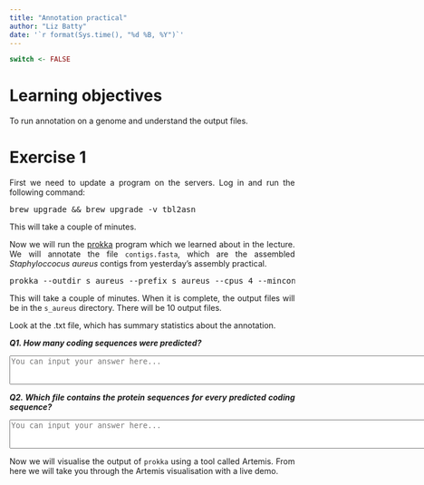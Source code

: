 ```yaml
---
title: "Annotation practical"
author: "Liz Batty"
date: '`r format(Sys.time(), "%d %B, %Y")`'
---
```


<style>
body {
text-align: justify}
</style>

```r
switch <- FALSE
```

# Learning objectives {-}
To run annotation on a genome and understand the output files.


# Exercise 1 {-}

First we need to update a program on the servers. Log in and run the following command:
<pre class="bash">
brew upgrade && brew upgrade -v tbl2asn
</pre>

This will take a couple of minutes.

Now we will run the [prokka](https://github.com/tseemann/prokka) program which we learned about in the lecture. We will annotate the file `contigs.fasta`, which are the assembled *Staphyloccocus aureus* contigs from yesterday's assembly practical.

<pre class="bash">
prokka --outdir s_aureus --prefix s_aureus --cpus 4 --mincontiglen 500 --locustag saureus contigs.fasta
</pre>

This will take a couple of minutes. When it is complete, the output files will be in the `s_aureus` directory. There will be 10 output files.

Look at the .txt file, which has summary statistics about the annotation.

***Q1. How many coding sequences were predicted? ***

<textarea id="name" name="name" cols="100" rows="3" placeholder="You can input your answer here...">
</textarea>


***Q2. Which file contains the protein sequences for every predicted coding sequence?***

<textarea id="name" name="name" cols="100" rows="3" placeholder="You can input your answer here...">
</textarea>

Now we will visualise the output of `prokka` using a tool called Artemis. From here we will take you through the Artemis visualisation with a live demo. 

<script>
  $(".toggle").click(function() {
    $(this).toggleClass("open");
  });
</script>
